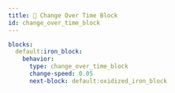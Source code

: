 ```yaml
---
title: 🔄 Change Over Time Block
id: change_over_time_block
---
```


```yml
blocks:
  default:iron_block:
    behavior:
      type: change_over_time_block
      change-speed: 0.05
      next-block: default:oxidized_iron_block
```